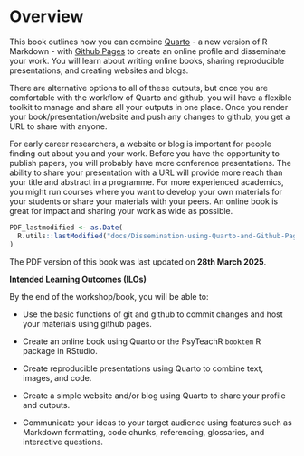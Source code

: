 # Overview {.unnumbered}

This book outlines how you can combine [Quarto](https://quarto.org/docs/get-started/hello/rstudio.html){target="_blank"} - a new version of R Markdown - with [Github Pages](https://pages.github.com/){target="_blank"} to create an online profile and disseminate your work. You will learn about writing online books, sharing reproducible presentations, and creating websites and blogs.

There are alternative options to all of these outputs, but once you are comfortable with the workflow of Quarto and github, you will have a flexible toolkit to manage and share all your outputs in one place. Once you render your book/presentation/website and push any changes to github, you get a URL to share with anyone.

For early career researchers, a website or blog is important for people finding out about you and your work. Before you have the opportunity to publish papers, you will probably have more conference presentations. The ability to share your presentation with a URL will provide more reach than your title and abstract in a programme. For more experienced academics, you might run courses where you want to develop your own materials for your students or share your materials with your peers. An online book is great for impact and sharing your work as wide as possible.

```r
PDF_lastmodified <- as.Date(
  R.utils::lastModified("docs/Dissemination-using-Quarto-and-Github-Pages.pdf")
)
```

The PDF version of this book was last updated on **28th March 2025**.

**Intended Learning Outcomes (ILOs)**

By the end of the workshop/book, you will be able to:

-   Use the basic functions of git and github to commit changes and host your materials using github pages.

-   Create an online book using Quarto or the PsyTeachR `booktem` R package in RStudio.

-   Create reproducible presentations using Quarto to combine text, images, and code.

-   Create a simple website and/or blog using Quarto to share your profile and outputs.

-   Communicate your ideas to your target audience using features such as Markdown formatting, code chunks, referencing, glossaries, and interactive questions.
